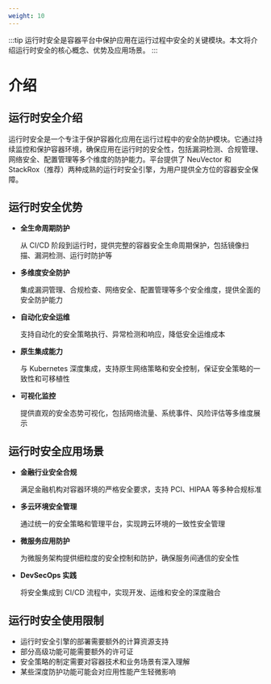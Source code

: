 ```yaml
---
weight: 10
---
```


:::tip
运行时安全是容器平台中保护应用在运行过程中安全的关键模块。本文将介绍运行时安全的核心概念、优势及应用场景。
:::

# 介绍

## 运行时安全介绍

运行时安全是一个专注于保护容器化应用在运行过程中的安全防护模块。它通过持续监控和保护容器环境，确保应用在运行时的安全性，包括漏洞检测、合规管理、网络安全、配置管理等多个维度的防护能力。平台提供了 NeuVector 和 StackRox（推荐）两种成熟的运行时安全引擎，为用户提供全方位的容器安全保障。

## 运行时安全优势

- **全生命周期防护**
  
  从 CI/CD 阶段到运行时，提供完整的容器安全生命周期保护，包括镜像扫描、漏洞检测、运行时防护等

- **多维度安全防护**
  
  集成漏洞管理、合规检查、网络安全、配置管理等多个安全维度，提供全面的安全防护能力

- **自动化安全运维**
  
  支持自动化的安全策略执行、异常检测和响应，降低安全运维成本

- **原生集成能力**
  
  与 Kubernetes 深度集成，支持原生网络策略和安全控制，保证安全策略的一致性和可移植性

- **可视化监控**
  
  提供直观的安全态势可视化，包括网络流量、系统事件、风险评估等多维度展示

## 运行时安全应用场景

- **金融行业安全合规**
  
  满足金融机构对容器环境的严格安全要求，支持 PCI、HIPAA 等多种合规标准

- **多云环境安全管理**
  
  通过统一的安全策略和管理平台，实现跨云环境的一致性安全管理

- **微服务应用防护**
  
  为微服务架构提供细粒度的安全控制和防护，确保服务间通信的安全性

- **DevSecOps 实践**
  
  将安全集成到 CI/CD 流程中，实现开发、运维和安全的深度融合

## 运行时安全使用限制

- 运行时安全引擎的部署需要额外的计算资源支持
- 部分高级功能可能需要额外的许可证
- 安全策略的制定需要对容器技术和业务场景有深入理解
- 某些深度防护功能可能会对应用性能产生轻微影响